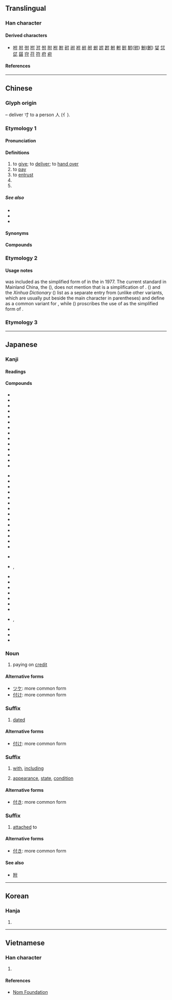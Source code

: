 {{also|村|代}}
{{character info}}
==Translingual==

===Han character===
{{Han char|rn=9|rad=人|as=03|sn=5|four=24200|canj=ODI|ids=⿰亻寸}}

====Derived characters====
* [[咐]] [[坿]] [[弣]] [[拊]] [[泭]] [[㤔]] [[附]] [[柎]] [[胕]] [[䂤]] [[祔]] [[袝]] [[紨]] [[䑧]] [[蚹]] [[詂]] [[跗]] [[䠵]] [[軵]] [[鉜]] [[駙]]([[驸]]) [[鮒]]([[鲋]]) [[姇]] [[怤]] [[㖚]] [[䵾]] [[𡧛]] [[苻]] [[符]] [[府]] [[㾈]]

====References====
{{Han ref|kx=0092.120|dkj=00373|dj=0196.020|hdz=10112.050|uh=4ED8}}

----

==Chinese==
{{zh-forms}}

===Glyph origin===
{{Han etym}}
{{Han compound|人|alt1=亻|t1=person|寸|t2=hand|ls=ic}} – deliver 寸 to a person 人 (亻).

===Etymology 1===

====Pronunciation====
{{zh-pron
|m=fù
|c=fu6
|c-t=fu5
|h=pfs=fu;gd=fu4
|md=hó
|mn=ml,jj,tw:hù
|mn-t=hu3
|w=
|mc=y
|oc=y
|ma=
|cat=v,pn
}}

====Definitions====
{{zh-hanzi}}

# to [[give]]; to [[deliver]]; to [[hand over]]
# to [[pay]]
# to [[entrust]]
# {{zh-alt-form|副|a [[pair]]; a [[set]]; {{n-g|a classifier for facial expressions}}}}
# {{surname|zh}}

=====See also=====
* {{zh-l|給錢}}
* {{zh-l|納}}
* {{zh-l|支付}}

==== Synonyms ====
{{zh-dial|付}}

====Compounds====
{{zh-der|乾回付|分期付款|付之烏有|付合|償付|付方|代付|付給|委付|付之流水|天付良緣|付諸實施|付丙丁|付印|付款人|付之一哂|付托|付丙|付耳|付與|匯付|付之一嘆|付諸洪喬|付之一炬|付能|付清|付衣缽|分付|付畀|付諸不理|付諸東流|付費|付託|付諸流水|付排|付之春夢|對付|付梓|付之闕如|付出|不付得|劄付|付足|不付能|墊付|付款|不付能勾|付帳|付之東流|囑付|兌付|付之一笑|保險給付|付刊|付諸一炬|付訖|付郵|付錢|交付|死亡給付|暗付|應付裕如|應付票據|札付|支付|盡付闕如|撥付|應付自如|窮於應付|掛失止付|應付帳款|窨付|移轉支付|祝付|盡付東流|現金給付|支付命令|拒付|應付|拒絕承付|止付|發付|抽付|押付|零付款|託付|責付|給付|零存整付|覷付|繳付|補償支付|醫療給付|見付|預付|過付|預付卡|付崗|付家灣|付寨|付家堰}}

{{zh-cat|Elementary}}

===Etymology 2===
{{zh-see|傅|ss}}

====Usage notes====
{{lang|zh|付}} was included as the simplified form of {{l|zh|傅}} in the {{w|Second round of simplified Chinese characters|second round of simplification}} in 1977. The current standard in Mainland China, the {{w|Table of General Standard Chinese Characters}} ({{w2|zh|通用规范汉字表}}), does not mention that {{lang|zh|付}} is a simplification of {{l|zh|傅}}. ''{{w|A Dictionary of Current Chinese}}'' ({{w2|zh|现代汉语词典}}) and the ''Xinhua Dictionary'' ({{w2|zh|新华字典}}) list {{lang|zh|付}} as a separate entry from {{l|zh|傅}} (unlike other variants, which are usually put beside the main character in parentheses) and define {{lang|zh|付}} as a common variant for {{l|zh|傅}}, while ''{{w|Xiandai Hanyu Guifan Cidian}}'' ({{w2|zh|pref=《|现代汉语规范词典|suf=》}}) proscribes the use of {{lang|zh|付}} as the simplified form of {{l|zh|傅}}.

===Etymology 3===
{{zh-see|副|ssv}}

----

==Japanese==

===Kanji===
{{ja-kanji|grade=4|rs=人03}}

====Readings====
{{ja-readings
|goon=ふ
|kanon=ふ
|kun=つ-ける, つ-け, つ-く, つ-き
}}

====Compounds====
{{top3}}
* {{ja-r|付ける|つける|attach, affix}}
* {{ja-r|付ける|-つける|be accustomed to}}
* {{ja-r|付ける|-づける|give, impart}}
* {{ja-r|付け|つけ|bill, account}}
* {{ja-r|付け|つけ-|attached, fixed}}
* {{ja-r|付け|-つけ|one's favorite}}
* {{ja-r|付け|-づけ|attaching, affixing}}
* {{ja-r|付く|つく|be attached}}
* {{ja-r|付く|-づく|gain, become}}
* {{ja-r|付き|つき|ability to stick}}
* {{ja-r|付き|-つき|with, including}}
* {{ja-r|付き|-づき|attached to}}
* {{ja-r|付%加|ふ%か|addition, annexation}}
* {{ja-r|付%記|ふ%き|addition, appendix, note}}
{{mid3}}
* {{ja-r|付%近|ふ%きん|neighborhood, vicinity}}
* {{ja-r|付%言|ふ%きん|saying in addition, postscript}}
* {{ja-r|付%図|ふ%ず|attached map, plan, diagram or chart}}
* {{ja-r|付%随|ふ%ずい|incident to, attaching to, annexed to}}
* {{ja-r|付%則|ふ%そく|additional rules, bylaws}}
* {{ja-r|付%属|ふ%ぞく|attached, belonging, included}}
* {{ja-r|付%帯|ふ%たい|incidental, ancillary, accessory}}
* {{ja-r|付%着|ふ%ちゃく|sticking to, clinging to, adhesion}}
* {{ja-r|付%与|ふ%よ|grant, allowance, endowment}}
* {{ja-r|付%録|ふ%ろく|appendix, supplement, annex}}
* {{ja-r|還%付|かん%ぷ|return, restoration}}
* {{ja-r|寄%付|き%ふ|contribution, donation}}
* {{ja-r|給%付|きゅう%ふ|provision, benefit}}
* {{ja-r|交%付|こう%ふ|delivering, handing over}}
{{mid3}}
* {{ja-r|送%付|そう%ふ|sending, forwarding}}
* {{ja-r|貼%付|ちょう%ふ}}, {{ja-r|貼%付|てん%ぷ|pasting, paste, appending}}
* {{ja-r|添%付|てん%ぷ|attachment, appendix}}
* {{ja-r|納%付|のう%ふ|payment, supply}}
* {{ja-r|配%付|はい%ふ|distributing, dealing out, apportionment}}
* {{ja-r|受%付|うけ%つけ|reception, information desk}}
* {{ja-r|受%付%中|うけ%つけ%ちゅう|currently accepting}}
* {{ja-r|貸%付|かし%つけ|loan}}
* {{ja-r|外%付|そと%づけ|attached outside, external}}
* {{ja-r|根%付|ね%つけ}}, {{ja-r|根%付|ね%づけ|[[netsuke]], small sculptures popular during the Edo period}}
* {{ja-r|番%付|ばん%づけ|ranking of entertainers}}
* {{ja-r|日%付|ひ%づけ|date, dating}}
* {{ja-r|八%日%付|よう%か%-づけ|dated the eighth}}
{{bottom}}

===Noun===
{{ja-noun|つけ}}

# paying on [[credit]]

====Alternative forms====
* [[ツケ]]: more common form
* [[付け]]: more common form

===Suffix===
{{ja-pos|づけ|suffix}}

# [[dated]]

====Alternative forms====
* [[付け]]: more common form

===Suffix===
{{ja-pos|つき|suffix}}

# [[with]], [[including]]
#: {{ja-usex|[[BD]]%'''付'''|ブルーレイ%-'''つき'''|with Blu-Ray disc included}}
# [[appearance]], [[state]], [[condition]]

====Alternative forms====
* [[付き]]: more common form

===Suffix===
{{ja-pos|づき|suffix}}

# [[attached]] to

====Alternative forms====
* [[付き]]: more common form

====See also====
* [[附]]

----

==Korean==

===Hanja===
{{ko-hanja|부}}

# {{rfdef|ko|sort=人03}}

----

==Vietnamese==

===Han character===
{{vi-readings|reading=[[phó]], [[phú]], [[pho]]|rs=人03}}

# {{rfdef|vi|sort=人03}}

====References====
* [http://nomfoundation.org/common/nom_details.php?codepoint=4ed8 Nom Foundation]